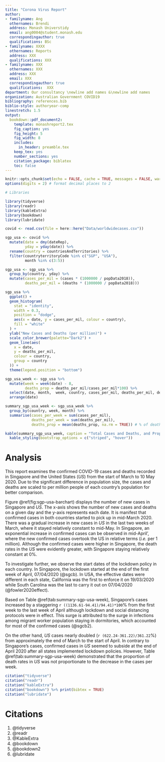 ```yaml
---
title: "Corona Virus Report"
author:
- familyname: Ang
  othernames: Brendi
  address: Monash Universtidy
  email: ang0004@student.monash.edu
  correspondingauthor: true
  qualifications: BSc
- familyname: XXXX
  othernames: Reports
  address: XXX
  qualifications: XXX
- familyname: XXX
  othernames: XXX
  address: XXX
  email: XXX
  correspondingauthor: true
  qualifications:  XXX
department: Our consultancy \newline add names &\newline add names
organization: Australian Government COVID19
bibliography: references.bib
biblio-style: authoryear-comp
linestretch: 1.5
output:
  bookdown::pdf_document2:
    template: monashreport2.tex
    fig_caption: yes
    fig_height: 5
    fig_width: 8
    includes:
      in_header: preamble.tex
    keep_tex: yes
    number_sections: yes
    citation_package: biblatex
    toc: false
---
```



```r
knitr::opts_chunk$set(echo = FALSE, cache = TRUE, messages = FALSE, warning = FALSE)
options(digits = 2) # format decimal places to 2
```

```r
# Libraries

library(tidyverse)
library(readr)
library(kableExtra)
library(bookdown)
library(lubridate)
```

\section*{Country Singapore and United States of America}
```r
covid <- read.csv(file = here::here("Data/worldwidecases.csv")) 
```


```r
sgp_usa <- covid %>%
  mutate(date = dmy(dateRep),
         yday = yday(date)) %>%
  rename(country = countriesAndTerritories) %>%
  filter(countryterritoryCode %in% c("SGP", "USA"),
         month %in% c(3:5))
```

```r
sgp_usa <- sgp_usa %>%
  group_by(country, yday) %>%
  mutate(cases_per_mil = (cases * (1000000 / popData2018)),
         deaths_per_mil = (deaths * (1000000 / popData2018)))
```

```r
sgp_usa %>%
  ggplot() +
  geom_histogram(
    stat = "identity",
    width = 0.3,
    position = "dodge",
    aes(x = date, y = cases_per_mil, colour = country),
    fill = "white"
  ) +
  ylab("New Cases and Deaths (per million)") +
  scale_color_brewer(palette="Dark2") +
  geom_line(aes(
    x = date,
    y = deaths_per_mil,
    colour = country,
    group = country
  )) +
  theme(legend.position = "bottom")
```


```r
sgp_usa_week <- sgp_usa %>%
  mutate(week = week(date) - 8,
         deaths_prop = deaths_per_mil/cases_per_mil*100) %>%
  select(date, month,  week, country, cases_per_mil, deaths_per_mil, deaths_prop, yday) %>%
  arrange(date)
```

```r
summary_sgp_usa_week <- sgp_usa_week %>%
  group_by(country, week, month) %>%
  summarise(cases_per_week = sum(cases_per_mil),
            deaths_per_week = sum(deaths_per_mil),
            deaths_prop = mean(deaths_prop, na.rm = TRUE)) # % of deaths per week

kable(summary_sgp_usa_week, caption = "Total Cases and Deaths, and Proportion of Deaths per week") %>%
  kable_styling(bootstrap_options = c("striped", "hover"))
```

# Analysis

This report examines the confirmed COVID-19 cases and deaths recorded in Singapore and the United States (*US*) from the start of March to 10 May 2020. Due to the significant difference in population size, the cases and deaths are scaled to per million people of each country's population for better comparison.

Figure \@ref(fig:sgp-usa-barchart) displays the number of new cases in Singapore and *US*. The x-axis shows the number of new cases and deaths on a given day and the y-axis represents each date. It is manifest that confirmed cases in both countries started to pick up in mid-March 2020. There was a gradual increase in new cases in *US* in the last two weeks of March, where it stayed relatively constant to mid-May. In Singapore, an exponential increase in confirmed cases can be observed in mid-April', where the new confirmed cases overtook the US in relative terms (*i.e.* per 1 million). Although the confirmed cases were higher in Singapore, the death rates in the *US* were evidently greater, with Singapore staying relatively constant at 0%.

To investigate further, we observe the start dates of the lockdown policy in each country. In Singapore, the lockdown started at the end of the first week of April, 07/04/2020 (@sgcb). In USA, the effective dates were different in each state, California was the first to enforce it on 19/03/2020 while South Carolina was the last to carry it out on 07/04/2020 (@fowler2020effect).

Based on Table \@ref(tab:summary-sgp-usa-week), Singapore's cases increased by a staggering `r ((1136.61-94.41)/94.41)*100`% from the first week to the last week of April although lockdown and social distancing protocols were in effect. This surge is attributed to the surge in infections among migrant worker population staying in dormitories, which accounted for most of the confirmed cases (@sgcb2). 

On the other hand, *US* cases nearly doubled (`r (622.24-361.22)/361.22`%) from approximately the end of March to the start of April. In contrary to Singapore's cases, confirmed cases in *US* seemed to subside at the end of April 2020 after all states implemented lockdown policies. However, Table \@ref(tab:summary-sgp-usa-week) demonstrated that the proportion of death rates in *US* was not proportionate to the decrease in the cases per week.


\section*{Country XX2 and YY2}

\section*{Country XX3 and YY3}



```r
citation("tidyverse")
citation("readr")
citation("kableExtra")
citation("bookdown") %>% print(bibtex = TRUE)
citation("lubridate")
```

\clearpage 

# Citations
1. @tidyverse
2. @readr
3. @KableExtra
4. @bookdown
5. @bookdown2
6. @lubridate

\clearpage
